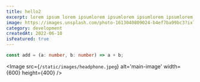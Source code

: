 ```yaml
---
title: hello2
excerpt: lorem ipsum lorem ipsumlorem ipsumlorem ipsumlorem ipsumlorem ipsum
image: https://images.unsplash.com/photo-1613040809024-b4ef7ba99bc3?ixlib=rb-1.2.1&ixid=MnwxMjA3fDB8MHxwaG90by1wYWdlfHx8fGVufDB8fHx8&auto=format&fit=crop&w=640&q=80
category: development
createdAt: 2022-06-10
isFeatured: true
---
```


```ts
const add = (a: number, b: number) => a + b;
```

<Image
  src={`/static/images/headphone.jpeg`}
  alt='main-image'
  width={600}
  height={400}
/>
